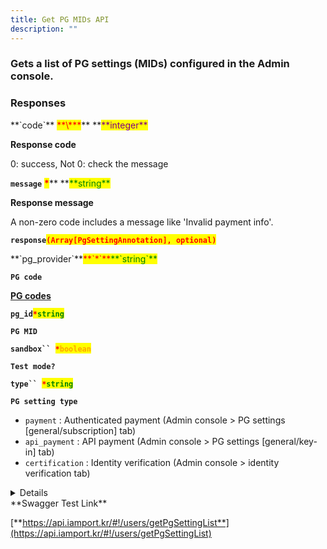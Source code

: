 ```yaml
---
title: Get PG MIDs API
description: ""
---
```



### Gets a list of PG settings (MIDs) configured in the Admin console.

<Swagger method="get" path="/users/pg" baseUrl="https://api.iamport.kr" summary="Gets a list of PG settings (MIDs) configured in the Admin console.">
<SwaggerDescription>

</SwaggerDescription>

### Responses

<SwaggerResponse status="200: OK" description="Success">
<Tabs>
<Tab title="MultiplePgSettingResponse">
**`code`** <mark style="color:red;">**\***</mark>** **<mark style="color:purple;">**integer**</mark>

**Response code**

0: success, Not 0: check the message

**`message`** <mark style="color:red;">**\***</mark>\*\* **<mark style="color:green;">**string\*\*</mark>

**Response message**

A non-zero code includes a message like 'Invalid payment info'.

**`response`**<mark style="color:red;">**`(Array[PgSettingAnnotation], optional)`**</mark>

</Tab>
</Tabs>

<Tabs>
<Tab title="PgSettingAnnotation">
**`pg_provider`**<mark style="color:red;">**`*`**</mark><mark style="color:green;">**`string`**</mark>

**`PG code`**

[**PG codes**](../../../tips/pg-codes)

**`pg_id`**<mark style="color:red;">**`*`**</mark><mark style="color:green;">**`string`**</mark>

**`PG MID`**

**` sandbox``  `**<mark style="color:red;">**`*`**</mark><mark style="color:orange;">**`boolean`**</mark>

**`Test mode?`**

**` type``  `**<mark style="color:red;">**`*`**</mark><mark style="color:green;">**`string`**</mark>

**`PG setting type`**

- `payment` : Authenticated payment (Admin console > PG settings \[general/subscription] tab)
- `api_payment` : API payment (Admin console > PG settings \[general/key-in] tab)
- `certification` : Identity verification (Admin console > identity verification tab)

</Tab>
</Tabs>

</SwaggerResponse>

</Swagger>

<Details>
<p slot="summary">Response Model Schema</p>

```json
{
  "code": 0,
  "message": "string",
  "response": [
    {
      "pg_provider": "string",
      "pg_id": "string",
      "sandbox": true,
      "type": "payment"
    }
  ]
}
```

</Details>

<Hint style="success">
**Swagger Test Link**

[**https://api.iamport.kr/#!/users/getPgSettingList**](https://api.iamport.kr/#!/users/getPgSettingList)

</Hint>
